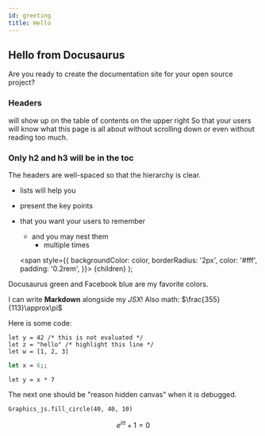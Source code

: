 ```yaml
---
id: greeting
title: Hello
---
```

## Hello from Docusaurus
Are you ready to create the documentation site for your open source project?
### Headers
will show up on the table of contents on the upper right
So that your users will know what this page is all about without scrolling down or even without reading too much.
### Only h2 and h3 will be in the toc
The headers are well-spaced so that the hierarchy is clear.
- lists will help you
- present the key points
- that you want your users to remember
  - and you may nest them
    - multiple times

  <span
    style={{
      backgroundColor: color,
      borderRadius: '2px',
      color: '#fff',
      padding: '0.2rem',
    }}>
    {children}
  </span>
);

<Highlight color="#25c2a0">Docusaurus green</Highlight> and <Highlight color="#1877F2">Facebook blue</Highlight> are my favorite colors.

I can write **Markdown** alongside my _JSX_! Also math: $\frac{355}{113}\approx\pi$

Here is some code:

```reason {2}
let y = 42 /* this is not evaluated */
let z = "hello" /* highlight this line */
let w = [1, 2, 3]
```

```ocaml hidden
let x = 6;;
```

```reason edit
let y = x * 7
```

The next one should be "reason hidden canvas" when it is debugged.

```reason fix canvas
Graphics_js.fill_circle(40, 40, 10)
```

$$
e^{i\pi}+1=0
$$
